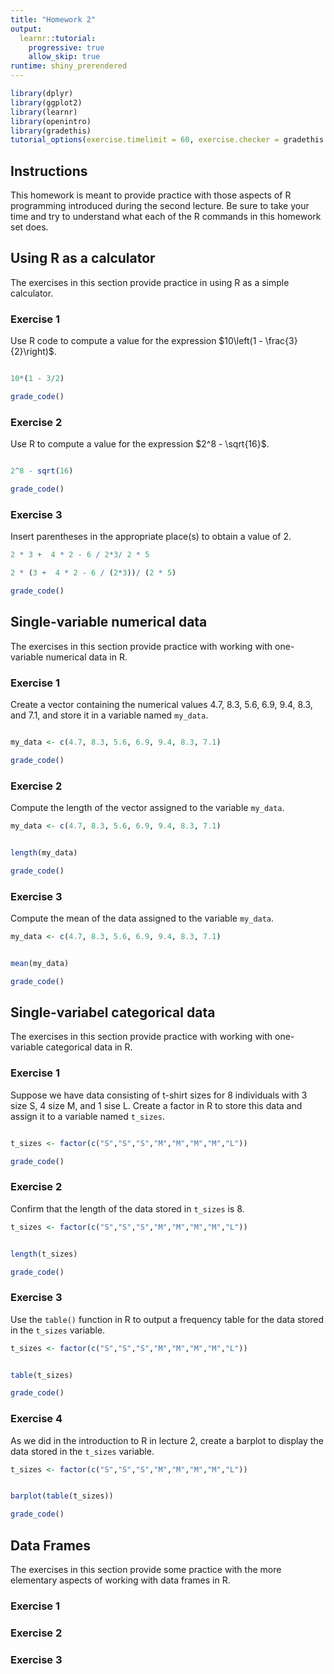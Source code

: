 ```yaml
---
title: "Homework 2"
output: 
  learnr::tutorial:
    progressive: true
    allow_skip: true
runtime: shiny_prerendered
---
```


```r
library(dplyr)
library(ggplot2)
library(learnr)
library(openintro)
library(gradethis)
tutorial_options(exercise.timelimit = 60, exercise.checker = gradethis::grade_learnr)
```


## Instructions

This homework is meant to provide practice with those aspects of R programming introduced during the second lecture. Be sure to take your time and try to understand what each of the R commands in this homework set does. 

## Using R as a calculator

The exercises in this section provide practice in using R as a simple calculator. 

### Exercise 1

Use R code to compute a value for the expression $10\left(1 - \frac{3}{2}\right)$. 


```r

```

```r
10*(1 - 3/2)
```

```r
grade_code()
```

### Exercise 2

Use R to compute a value for the expression $2^8 - \sqrt{16}$. 

```r

```

```r
2^8 - sqrt(16)
```

```r
grade_code()
```

### Exercise 3

Insert parentheses in the appropriate place(s) to obtain a value of 2. 

```r
2 * 3 +  4 * 2 - 6 / 2*3/ 2 * 5

```

```r
2 * (3 +  4 * 2 - 6 / (2*3))/ (2 * 5)

```

```r
grade_code()
```


## Single-variable numerical data 

The exercises in this section provide practice with working with one-variable numerical data in R. 

### Exercise 1

Create a vector containing the numerical values 4.7, 8.3, 5.6, 6.9, 9.4, 8.3, and 7.1, and store it in a variable named `my_data`. 
```r

```

```r
my_data <- c(4.7, 8.3, 5.6, 6.9, 9.4, 8.3, 7.1)

```

```r
grade_code()
```

### Exercise 2
Compute the length of the vector assigned to the variable `my_data`. 
```r
my_data <- c(4.7, 8.3, 5.6, 6.9, 9.4, 8.3, 7.1)

```


```r

```

```r
length(my_data)

```

```r
grade_code()
```

### Exercise 3

Compute the mean of the data assigned to the variable `my_data`. 
```r
my_data <- c(4.7, 8.3, 5.6, 6.9, 9.4, 8.3, 7.1)

```


```r

```

```r
mean(my_data)

```

```r
grade_code()
```


## Single-variabel categorical data

The exercises in this section provide practice with working with one-variable categorical data in R. 

### Exercise 1

Suppose we have data consisting of t-shirt sizes for 8 individuals with 3 size S, 4 size M, and 1 sise L. Create a factor in R to store this data and assign it to a variable named `t_sizes`. 

```r

```

```r
t_sizes <- factor(c("S","S","S","M","M","M","M","L"))

```

```r
grade_code()
```

### Exercise 2

Confirm that the length of the data stored in `t_sizes` is 8. 
```r
t_sizes <- factor(c("S","S","S","M","M","M","M","L"))

```

```r

```

```r
length(t_sizes)

```

```r
grade_code()
```

### Exercise 3

Use the `table()` function in R to output a frequency table for the data stored in the `t_sizes` variable. 

```r
t_sizes <- factor(c("S","S","S","M","M","M","M","L"))

```

```r

```

```r
table(t_sizes)

```

```r
grade_code()
```

### Exercise 4

As we did in the introduction to R in lecture 2, create a barplot to display the data stored in the `t_sizes` variable. 
```r
t_sizes <- factor(c("S","S","S","M","M","M","M","L"))

```

```r

```

```r
barplot(table(t_sizes))

```

```r
grade_code()
```

## Data Frames 

The exercises in this section provide some practice with the more elementary aspects of working with data frames in R. 

### Exercise 1


### Exercise 2


### Exercise 3




